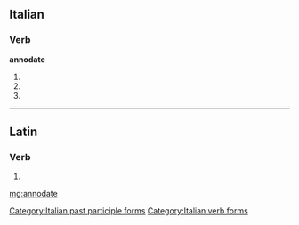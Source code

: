 ==Italian==

===Verb===
'''annodate'''

# {{conjugation of|annodare||2|p|pres|ind|lang=it}}
# {{conjugation of|annodare||2|p|imp|lang=it}}
# {{feminine plural of|annodato|lang=it}}

[[Category:Italian past participle forms]]
[[Category:Italian verb forms]]

----

==Latin==

===Verb===
{{la-verb-form|annōdāte}}

# {{conjugation of|annodo|annōdō|1|p|pres|act|imp|lang=la}}

[[mg:annodate]]